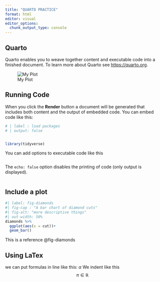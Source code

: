 ```yaml
---
title: "QUARTO PRACTICE"
format: html
editor: visual
editor_options: 
  chunk_output_type: console
---
```


## Quarto

Quarto enables you to weave together content and executable code into a finished document. To learn more about Quarto see <https://quarto.org>.

![My Plot](BOXPLOT.png){fig-alt="A Boxplot of lifeExp per continent" fig-align="left"}

## Running Code

When you click the **Render** button a document will be generated that includes both content and the output of embedded code. You can embed code like this:

```r
# | label : load packages
# | output: false


library(tidyverse)

```

You can add options to executable code like this

```         
```

The `echo: false` option disables the printing of code (only output is displayed).

```r
```

## Include a plot

```r
#| label: fig-diamonds
#| fig-cap : "A bar chart of diamond cuts"
#| fig-alt: "more descriptive things"
#| out-width: 50%
diamonds %>%  
  ggplot(aes(x = cut))+
  geom_bar()

```

This is a reference @fig-diamonds

## Using LaTex

we can put formulas in line like this: $\alpha$ We indent like this $$ \pi \in \mathbb{R}$$
